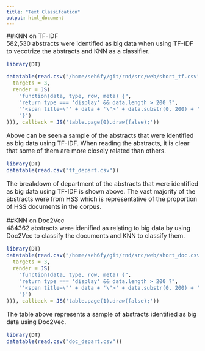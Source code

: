 ```yaml
---
title: "Text Classifcation"
output: html_document
---
```

<font size="3">
##KNN on TF-IDF  
582,530 abstracts were identified as big data when using TF-IDF to vecotrize the abstracts and KNN as a classifier. 
```r
library(DT)

datatable(read.csv("/home/seh6fy/git/rnd/src/web/short_tf.csv"),options = list(pageLength = 3, columnDefs = list(list(
  targets = 3,
  render = JS(
    "function(data, type, row, meta) {",
    "return type === 'display' && data.length > 200 ?",
    "'<span title=\"' + data + '\">' + data.substr(0, 200) + '...</span>' : data;",
    "}")
))), callback = JS('table.page(0).draw(false);'))

```
Above can be seen a sample of the abstracts that were identified as big data using TF-IDF. When reading the abstracts, it is clear that some of them are more closely related than others.  
```r
library(DT)
datatable(read.csv("tf_depart.csv"))
```
The breakdown of department of the abstracts that were identified as big data using TF-IDF is shown above. The vast majority of the abstracts were from HSS which is representative of the proportion of HSS documents in the corpus.  

##KNN on Doc2Vec  
484362 abstracts were idenified as relating to big data by using Doc2Vec to classify the documents and KNN to classify them. 
```r
library(DT)
datatable(read.csv("/home/seh6fy/git/rnd/src/web/short_doc.csv"),options = list(pageLength = 3, columnDefs = list(list(
  targets = 3,
  render = JS(
    "function(data, type, row, meta) {",
    "return type === 'display' && data.length > 200 ?",
    "'<span title=\"' + data + '\">' + data.substr(0, 200) + '...</span>' : data;",
    "}")
))), callback = JS('table.page(1).draw(false);'))

```
The table above represents a sample of abstracts identified as big data using Doc2Vec. 
```r
library(DT)
datatable(read.csv("doc_depart.csv"))
```

